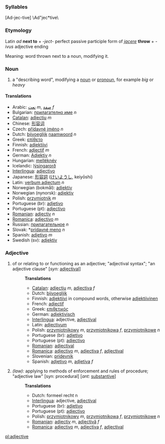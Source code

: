 ===Syllables===

[Ad-jec-tive] \Ad"jec*tive\

===Etymology===
Latin ''ad'' '''next to''' + ''-ject-'' perfect passive participle form of ''[[jacere]]'' '''throw''' + ''-ivus'' adjective ending

Meaning: word thrown next to a noun, modifying it.

===Noun===
# a "describing word", modifying a [[noun]] or [[pronoun]], for example ''big'' or ''heavy''

====Translations====

*Arabic: [[نعت]] ''m'', [[صفة]] ''f''
*Bulgarian: [[прилагателно име]] ''n''
*[[Catalan]]: [[adjectiu]] ''m''
*Chinese: [[形容词]]
*Czech: [[přídavné jméno]] ''n''
*Dutch: [[bijvoeglijk]] [[naamwoord]] ''n''
*Greek: [[επίθετο]]
*Finnish: [[adjektiivi]]
*French: [[adjectif]] ''m''
*German: [[Adjektiv]] ''n''
*Hungarian: [[melléknév]]
*Icelandic: [[lýsingarorð]]
*[[Interlingua]]: [[adjectivo]]
*Japanese: [[形容詞]] ([[けいようし]], keiyōshi)
*Latin: [[verbum adiectum]] ''n''
*Norwegian (bokmål): [[adjektiv]]
*Norwegian (nynorsk): [[adjektiv]]
*Polish: [[przymiotnik]] ''m''
*Portuguese (br): [[adjetivo]]
*Portuguese (pt): [[adjectivo]]
*[[Romanian]]: [[adjectiv]] ''n''
*[[Romanica]]: [[adjectivo]] ''m''
*Russian: [[прилaгaтeльнoe]] ''n''
*Slovak: *[[prídavné meno]] ''n''
*Spanish: [[adjetivo]] ''m''
*Swedish (sv): [[adjektiv]]

===Adjective===
# of or relating to or functioning as an adjective; "adjectival syntax"; "an adjective clause" [''syn:'' [[adjectival]]]
#:'''Translations'''
#:*[[Catalan]]: [[adjectiu]] ''m'', [[adjectiva]] ''f''
#:*Dutch: [[bijvoeglijk]]
#:*Finnish: [[adjektiivi]] in compound words, otherwise [[adjektiivinen]]
#:*French: [[adjectif]]
#:*Greek: [[επιθετικός]]
#:*German: [[adjektivisch]]
#:*[[Interlingua]]: adjective, [[adjectival]]
#:*Latin: [[adjectivum]]
#:*Polish: [[przymiotnikowy]] ''m'', [[przymiotnikowa]] ''f'', [[przymiotnikowe]] ''n''
#:*Portuguese (br): [[adjetivo]]
#:*Portuguese (pt): [[adjectivo]]
#:*[[Romanian]]: [[adjectival]]
#:*[[Romanica]]: [[adjectivo]] ''m'', [[adjectiva]] ''f'', [[adjectival]]
#:*Slovenian: [[pridevnik]]
#:*Spanish: [[adjetivo]] ''m'', [[adjetiva]] ''f''
#''(law):'' applying to methods of enforcement and rules of procedure; "adjective law" [syn: procedural] [''ant:'' [[substantive]]]
#:'''Translations'''
#:*Dutch: formeel recht n
#:*[[Interlingua]]: adjective, [[adjectival]]
#:*Portuguese (br): [[adjetivo]]
#:*Portuguese (pt): [[adjectivo]]
#:*Polish: [[przymiotnikowy]] ''m'', [[przymiotnikowa]] ''f'', [[przymiotnikowe]] ''n''
#:*[[Romanian]]: [[adjectiv]] ''m'', [[adjectivă]] ''f''
#:*[[Romanica]]: [[adjectivo]] ''m'', [[adjectiva]] ''f'', [[adjectival]]

[[pl:adjective]]
